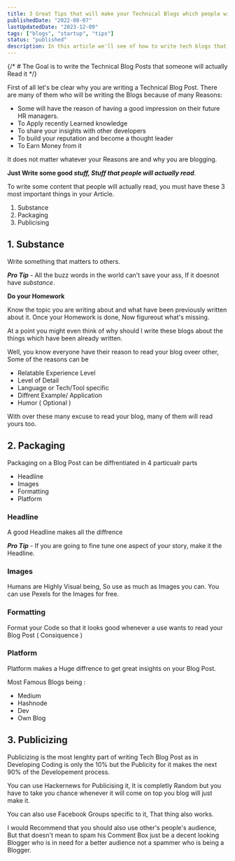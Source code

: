 ```yaml
---
title: 3 Great Tips that will make your Technical Blogs which people will actually read
publishedDate: "2022-08-07"
lastUpdatedDate: "2023-12-09"
tags: ["blogs", "startup", "tips"]
status: "published"
description: In this article we'll see of how to write tech blogs that audience will actually read and share with others.
---
```


{/* # The Goal is to write the Technical Blog Posts that someone will actually Read it */}

First of all let's be clear why you are writing a Technical Blog Post. There are many of them who will be writing the Blogs because of many Reasons:

- Some will have the reason of having a good impression on their future HR managers.
- To Apply recently Learned knowledge
- To share your insights with other developers
- To build your reputation and become a thought leader
- To Earn Money from it

It does not matter whatever your Reasons are and why you are blogging.

**Just Write some good _stuff, Stuff that people will actually read_**.

To write some content that people will actually read, you must have these 3 most important things in your Article.

1. Substance
2. Packaging
3. Publicising

## 1. Substance

Write something that matters to others.

**_Pro Tip_** - All the buzz words in the world can't save your ass, If it doesnot have _substance_.

**Do your Homework**

Know the topic you are writing about and what have been previously written about it.
Once your Homework is done, Now figureout what's missing.

At a point you might even think of why should I write these blogs about the things which have been already written.

Well, you know everyone have their reason to read your blog oveer other, Some of the reasons can be

- Relatable Experience Level
- Level of Detail
- Language or Tech/Tool specific
- Diffrent Example/ Application
- Humor ( Optional )

With over these many excuse to read your blog, many of them will read yours too.

## 2. Packaging

Packaging on a Blog Post can be diffrentiated in 4 particualr parts

- Headline
- Images
- Formatting
- Platform

### Headline

A good Headline makes all the diffrence

**_Pro Tip_** - If you are going to fine tune one aspect of your story, make it the Headline.

### Images

Humans are Highly Visual being, So use as much as Images you can.
You can use Pexels for the Images for free.

### Formatting

Format your Code so that it looks good whenever a use wants to read your Blog Post ( Consiquence )

### Platform

Platform makes a Huge diffrence to get great insights on your Blog Post.

Most Famous Blogs being :

- Medium
- Hashnode
- Dev
- Own Blog

## 3. Publicizing

Publicizing is the most lenghty part of writing Tech Blog Post as in Developing Coding is only the 10% but the Publicity for it makes the next 90% of the Developement process.

You can use Hackernews for Publicising it, It is completly Random but you have to take you chance whenever it will come on top you blog will just make it.

You can also use Facebook Groups specific to it, That thing also works.

I would Recommend that you should also use other's people's audience, But that doesn't mean to spam his Comment Box just be a decent looking Blogger who is in need for a better audience not a spammer who is being a Blogger.

